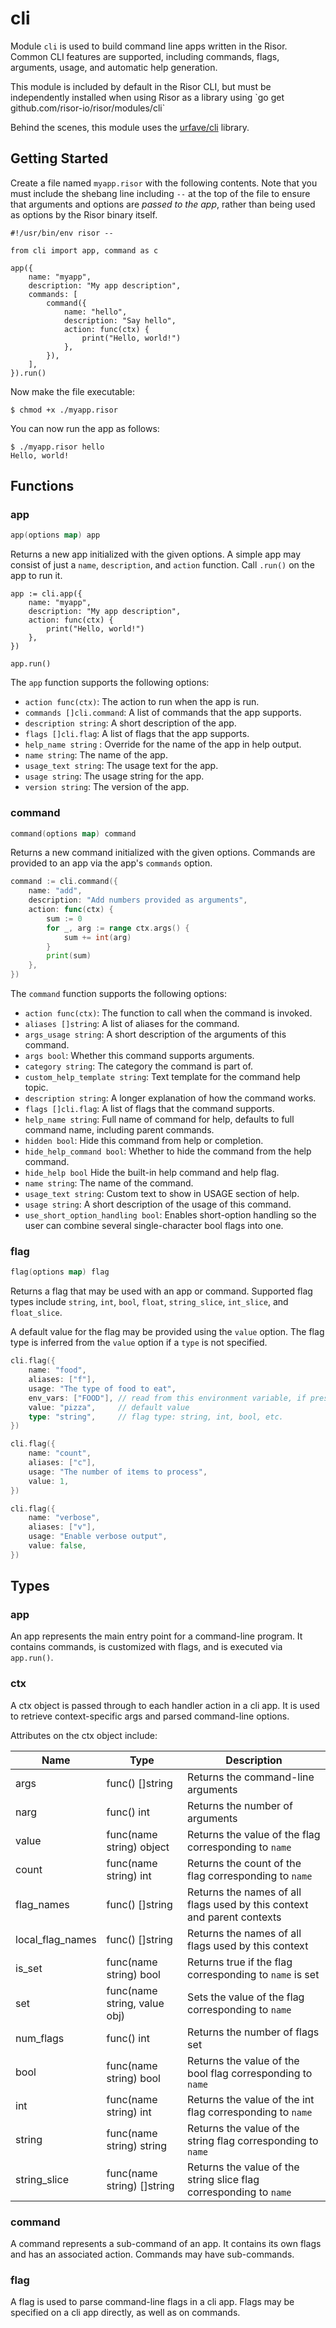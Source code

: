 
# cli

Module `cli` is used to build command line apps written in the Risor. Common
CLI features are supported, including commands, flags, arguments, usage, and
automatic help generation.

<Callout type="info" emoji="ℹ️">
  This module is included by default in the Risor CLI, but must be
  independently installed when using Risor as
  a library using `go get github.com/risor-io/risor/modules/cli`
</Callout>

Behind the scenes, this module uses the [urfave/cli](https://cli.urfave.org/) library.

## Getting Started

Create a file named `myapp.risor` with the following contents. Note that you
must include the shebang line including `--` at the top of the file to ensure
that arguments and options are _passed to the app_, rather than being used as
options by the Risor binary itself.

```risor copy filename="myapp.risor"
#!/usr/bin/env risor --

from cli import app, command as c

app({
    name: "myapp",
    description: "My app description",
    commands: [
        command({
            name: "hello",
            description: "Say hello",
            action: func(ctx) {
                print("Hello, world!")
            },
        }),
    ],
}).run()
```

Now make the file executable:

```
$ chmod +x ./myapp.risor
```

You can now run the app as follows:

```
$ ./myapp.risor hello
Hello, world!
```

## Functions

### app

```go filename="Function signature"
app(options map) app
```

Returns a new app initialized with the given options. A simple app may consist
of just a `name`, `description`, and `action` function. Call `.run()` on the
app to run it.

```risor copy filename="Example"
app := cli.app({
    name: "myapp",
    description: "My app description",
    action: func(ctx) {
        print("Hello, world!")
    },
})

app.run()
```

The `app` function supports the following options:

- `action func(ctx)`: The action to run when the app is run.
- `commands []cli.command`: A list of commands that the app supports.
- `description string`: A short description of the app.
- `flags []cli.flag`: A list of flags that the app supports.
- `help_name string` : Override for the name of the app in help output.
- `name string`: The name of the app.
- `usage_text string`: The usage text for the app.
- `usage string`: The usage string for the app.
- `version string`: The version of the app.

### command

```go filename="Function signature"
command(options map) command
```

Returns a new command initialized with the given options. Commands are provided
to an app via the app's `commands` option.

```go copy filename="Example"
command := cli.command({
    name: "add",
    description: "Add numbers provided as arguments",
    action: func(ctx) {
        sum := 0
        for _, arg := range ctx.args() {
            sum += int(arg)
        }
        print(sum)
    },
})
```

The `command` function supports the following options:

- `action func(ctx)`: The function to call when the command is invoked.
- `aliases []string`: A list of aliases for the command.
- `args_usage string`: A short description of the arguments of this command.
- `args bool`: Whether this command supports arguments.
- `category string`: The category the command is part of.
- `custom_help_template string`: Text template for the command help topic.
- `description string`: A longer explanation of how the command works.
- `flags []cli.flag`: A list of flags that the command supports.
- `help_name string`: Full name of command for help, defaults to full command name, including parent commands.
- `hidden bool`: Hide this command from help or completion.
- `hide_help_command bool`: Whether to hide the command from the help command.
- `hide_help bool` Hide the built-in help command and help flag.
- `name string`: The name of the command.
- `usage_text string`: Custom text to show in USAGE section of help.
- `usage string`: A short description of the usage of this command.
- `use_short_option_handling bool`: Enables short-option handling so the user can combine several single-character bool flags into one.

### flag

```go filename="Function signature"
flag(options map) flag
```

Returns a flag that may be used with an app or command. Supported flag types
include `string`, `int`, `bool`, `float`, `string_slice`, `int_slice`,
and `float_slice`.

A default value for the flag may be provided using the `value` option. The flag
type is inferred from the `value` option if a `type` is not specified.

```go copy filename="Example string flag"
cli.flag({
    name: "food",
    aliases: ["f"],
    usage: "The type of food to eat",
    env_vars: ["FOOD"], // read from this environment variable, if present
    value: "pizza",     // default value
    type: "string",     // flag type: string, int, bool, etc.
})
```

```go copy filename="Example int flag"
cli.flag({
    name: "count",
    aliases: ["c"],
    usage: "The number of items to process",
    value: 1,
})
```

```go copy filename="Example bool flag"
cli.flag({
    name: "verbose",
    aliases: ["v"],
    usage: "Enable verbose output",
    value: false,
})
```

## Types

### app

An app represents the main entry point for a command-line program. It contains
commands, is customized with flags, and is executed via `app.run()`.

### ctx

A ctx object is passed through to each handler action in a cli app. It is
used to retrieve context-specific args and parsed command-line options.

Attributes on the ctx object include:

| Name             | Type                         | Description                                                             |
| ---------------- | ---------------------------- | ----------------------------------------------------------------------- |
| args             | func() []string              | Returns the command-line arguments                                      |
| narg             | func() int                   | Returns the number of arguments                                         |
| value            | func(name string) object     | Returns the value of the flag corresponding to `name`                   |
| count            | func(name string) int        | Returns the count of the flag corresponding to `name`                   |
| flag_names       | func() []string              | Returns the names of all flags used by this context and parent contexts |
| local_flag_names | func() []string              | Returns the names of all flags used by this context                     |
| is_set           | func(name string) bool       | Returns true if the flag corresponding to `name` is set                 |
| set              | func(name string, value obj) | Sets the value of the flag corresponding to `name`                      |
| num_flags        | func() int                   | Returns the number of flags set                                         |
| bool             | func(name string) bool       | Returns the value of the bool flag corresponding to `name`              |
| int              | func(name string) int        | Returns the value of the int flag corresponding to `name`               |
| string           | func(name string) string     | Returns the value of the string flag corresponding to `name`            |
| string_slice     | func(name string) []string   | Returns the value of the string slice flag corresponding to `name`      |

### command

A command represents a sub-command of an app. It contains its own flags and
has an associated action. Commands may have sub-commands.

### flag

A flag is used to parse command-line flags in a cli app. Flags may be specified
on a cli app directly, as well as on commands.
